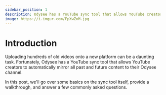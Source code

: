 ---
sidebar_position: 1
description: Odysee has a YouTube sync tool that allows YouTube creators to automatically mirror all past and future content to their Odysee channel.
image: https://i.imgur.com/FpXwZoM.jpg
---

# Introduction

Uploading hundreds of old videos onto a new platform can be a daunting task. Fortunately, Odysee has a YouTube sync tool that allows YouTube creators to automatically mirror all past and future content to their Odysee channel.

In this post, we'll go over some basics on the sync tool itself, provide a walkthrough, and answer a few commonly asked questions.